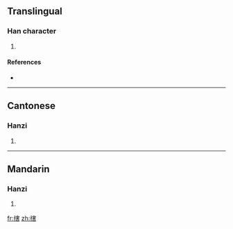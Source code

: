 ==Translingual==

===Han character===
{{Han char|rn=64|rad=手|as=10|sn=13|four=5306<sub>1</sub>|canj=手十手口 (QJQR)}}

# {{defn|Han|sort=手10}}

====References====
* {{Han ref|kx=0448.130|dkj=12517|dj=0799.060|hdz=31937.010|uh=6433|ud=25651|bh=DDA1|bd=56737}}

----

==Cantonese==

===Hanzi===
{{yue-hanzi|jyut=|y=hat6}}

# {{defn|Cantonese}}

----

==Mandarin==

===Hanzi===
{{cmn-hanzi|pin=[[xiá]] ([[xia2]])|wg=hsia<sup>2</sup>}}

# {{defn|Mandarin}}

[[fr:搳]]
[[zh:搳]]